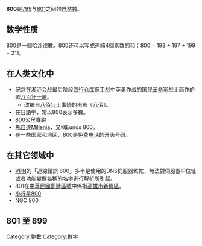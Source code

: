 {{Unreferenced|time=2020-12-18T16:17:06+00:00}}
{{noteTA|G1=Math}}
{{整数
| 质因数分解 = <math>2^2 \cdot 5^3</math>
| 罗马数字 = D
| 二进制 = 111110100
| 十六进制 = 1F4
}}
'''800'''是[[799|799]]与[[801|801]]之间的[[自然数|自然数]]。

== 数学性质 ==
{{數字性質|use math=yes}}
800是一個[[哈沙德數|哈沙德數]]。800还可以写成連續4個[[素数|素数]]的和：800 = 193 + 197 + 199 + 211。

== 在人类文化中 ==
*纪念在[[淞沪会战|淞沪会战]]最后阶段[[四行仓库保卫战|四行仓库保卫战]]中英勇作战的[[国民革命军|国民革命军]]战士而作的歌[[八百壮士歌|八百壮士歌]]。
**改编自[[八佰壮士|八佰壮士]]事迹的电影《[[八佰|八佰]]》。
*在日語中，常以800表示多數。
*[[800公尺賽跑|800公尺賽跑]]
*[[馬自達Millenia|馬自達Millenia]]，又稱Eunos 800。
*在一些国家和地区，800是[[免费电话|免费电话]]的开头号码。

== 在其它领域中 ==
*[[虛擬私人網路|VPN]]的「連線錯誤 800」多半是使用的DNS伺服器繁忙，無法對伺服器IP位址或者功能變數名稱的名字進行解析所引起。
* 801在[[中華民國|中華民國]][[郵遞區號|郵遞區號]]中係指[[高雄市|高雄市]][[新興區_(台灣)|新興區]]。
* [[小行星800|小行星800]]
* [[NGC_800|NGC 800]]

== 801 至 899 ==
{{數字性質列表|start=801|end=899|use math=yes
|808 head={{see also|808}}
|852 head={{see also|852}}
|863 head={{see also|863}}
|874 head={{see also|874}}
}}
{{數小作品}}
[[Category:整數|Category:整數]]
[[Category:數字|Category:數字]]